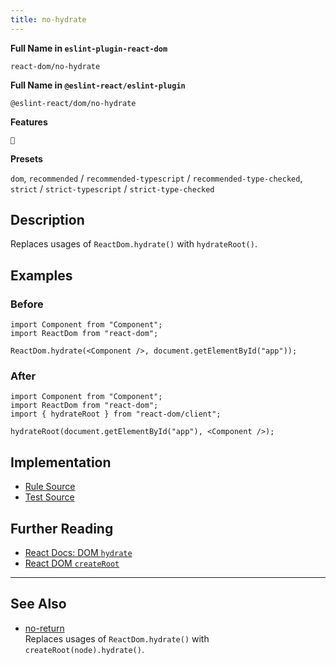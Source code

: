 ```yaml
---
title: no-hydrate
---
```


**Full Name in `eslint-plugin-react-dom`**

```plain copy
react-dom/no-hydrate
```

**Full Name in `@eslint-react/eslint-plugin`**

```plain copy
@eslint-react/dom/no-hydrate
```

**Features**

`🔄`

**Presets**

`dom`, `recommended` / `recommended-typescript` / `recommended-type-checked`, `strict` / `strict-typescript` / `strict-type-checked`

## Description

Replaces usages of `ReactDom.hydrate()` with `hydrateRoot()`.

## Examples

### Before

```tsx
import Component from "Component";
import ReactDom from "react-dom";

ReactDom.hydrate(<Component />, document.getElementById("app"));
```

### After

```tsx
import Component from "Component";
import ReactDom from "react-dom";
import { hydrateRoot } from "react-dom/client";

hydrateRoot(document.getElementById("app"), <Component />);
```

## Implementation

- [Rule Source](https://github.com/Rel1cx/eslint-react/tree/main/packages/plugins/eslint-plugin-react-dom/src/rules/no-hydrate.ts)
- [Test Source](https://github.com/Rel1cx/eslint-react/tree/main/packages/plugins/eslint-plugin-react-dom/src/rules/no-hydrate.spec.ts)

## Further Reading

- [React Docs: DOM `hydrate`](https://18.react.dev/reference/react-dom/hydrate)
- [React DOM `createRoot`](https://react.dev/reference/react-dom/client/hydrateRoot)

---

## See Also

- [no-return](./dom-no-hydrate)\
  Replaces usages of `ReactDom.hydrate()` with `createRoot(node).hydrate()`.
